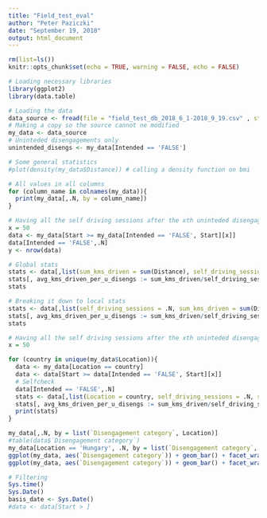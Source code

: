 ```yaml
---
title: "Field_test_eval"
author: "Peter Paziczki"
date: "September 19, 2018"
output: html_document
---
```


<style>
body {
text-align: justify}
</style>

```r
rm(list=ls())
knitr::opts_chunk$set(echo = TRUE, warning = FALSE, echo = FALSE)
```

```r
# Loading necessary libraries
library(ggplot2)
library(data.table)

# Loading the data
data_source <- fread(file = "field_test_db_2018_6_1-2018_9_19.csv" , stringsAsFactors = F )
# Making a copy so the source cannot ne modified
my_data <- data_source
# Uninteded disengagements only
unintended_disengs <- my_data[Intended == 'FALSE']
```

```r
# Some general statistics
#plot(density(my_data$Distance)) # calling a density function on bmi

# All values in all columns
for (column_name in colnames(my_data)){
  print(my_data[,.N, by = column_name])
}
```

```r
# Having all the self driving sessions after the xth uninteded disengagements globally
x = 50
data <- my_data[Start >= my_data[Intended == 'FALSE', Start][x]]
data[Intended == 'FALSE',.N]
y <- nrow(data)

# Global stats
stats <- data[,list(sum_kms_driven = sum(Distance), self_driving_sessions = nrow(data))]
stats[, avg_kms_driven_per_u_disengs := sum_kms_driven/self_driving_sessions]
stats

# Breaking it down to local stats
stats <- data[,list(self_driving_sessions = .N, sum_kms_driven = sum(Distance)), by = Location]
stats[, avg_kms_driven_per_u_disengs := sum_kms_driven/self_driving_sessions]
stats

# Having all the self driving sessions after the xth uninteded disengagements locally
x = 50

for (country in unique(my_data$Location)){
  data <- my_data[Location == country]
  data <- data[Start >= data[Intended == 'FALSE', Start][x]]
  # Selfcheck
  data[Intended == 'FALSE',.N]
  stats <- data[,list(Location = country, self_driving_sessions = .N, sum_kms_driven = sum(Distance))]
  stats[, avg_kms_driven_per_u_disengs := sum_kms_driven/self_driving_sessions]
  print(stats)
}

```

```r
my_data[,.N, by = list(`Disengagement category`, Location)]
#table(data$`Disengagement category`)
my_data[Location == 'Hungary', .N, by = list(`Disengagement category`, Location)]
ggplot(my_data, aes(`Disengagement category`)) + geom_bar() + facet_wrap(~Location)
ggplot(my_data, aes(`Disengagement category`)) + geom_bar() + facet_wrap(~`aiDrive version`)
```

```r
# Filtering
Sys.time()
Sys.Date()
basis_date <- Sys.Date()
#data <- data[Start > ]
```